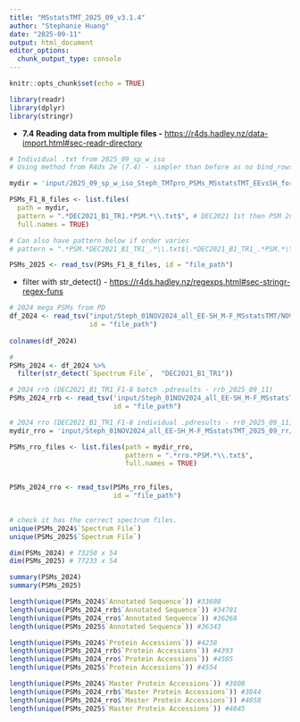 ```yaml
---
title: "MSstatsTMT_2025_09_v3.1.4"
author: "Stephanie Huang"
date: "2025-09-11"
output: html_document
editor_options: 
  chunk_output_type: console
---
```


```r
knitr::opts_chunk$set(echo = TRUE)
```

```r
library(readr)
library(dplyr)
library(stringr)
```

-   **7.4 Reading data from multiple files -** <https://r4ds.hadley.nz/data-import.html#sec-readr-directory>

```r
# Individual .txt from 2025_09_sp_w_iso
# Using method from R4ds 2e (7.4) - simpler than before as no bind_rows is required.

mydir = 'input/2025_09_sp_w_iso_Steph_TMTpro_PSMs_MSstatsTMT_EEvsSH_for_PhD/txt_exports/'

PSMs_F1_8_files <- list.files(
  path = mydir, 
  pattern = ".*DEC2021_B1_TR1.*PSM.*\\.txt$", # DEC2021 1st then PSM 2nd & end .txt
  full.names = TRUE)

# Can also have pattern below if order varies
# pattern = ".*PSM.*DEC2021_B1_TR1_.*\\.txt$|.*DEC2021_B1_TR1_.*PSM.*\\.txt$",

PSMs_2025 <- read_tsv(PSMs_F1_8_files, id = "file_path")
```

-   filter with str_detect() - <https://r4ds.hadley.nz/regexps.html#sec-stringr-regex-funs>

```r
# 2024 mega PSMs from PD
df_2024 <- read_tsv("input/Steph_01NOV2024_all_EE-SH_M-F_MSstatsTMT/NOV2024_PSMs__Steph_TMTpro-16plex_all.txt",
                    id = "file_path")
  
colnames(df_2024)

# 
PSMs_2024 <- df_2024 %>%
  filter(str_detect(`Spectrum File`,  "DEC2021_B1_TR1"))
```

```r
# 2024 rrb (DEC2021_B1_TR1_F1-8 batch .pdresults - rrb_2025_09_11)
PSMs_2024_rrb <- read_tsv('input/Steph_01NOV2024_all_EE-SH_M-F_MSstatsTMT_2025_09_rr/txt_exports/Steph_TMTpro-16plex_DEC2021_B1_TR1_HpHF_F1-8_rrb_2025_09_11_PSMs.txt',
                          id = "file_path")
```

```r
# 2024 rro (DEC2021_B1_TR1_F1-8 individual .pdresults - rr0_2025_09_11)
mydir_rro = 'input/Steph_01NOV2024_all_EE-SH_M-F_MSstatsTMT_2025_09_rr/txt_exports/'

PSMs_rro_files <- list.files(path = mydir_rro,
                             pattern = ".*rro.*PSM.*\\.txt$",
                             full.names = TRUE)


PSMs_2024_rro <- read_tsv(PSMs_rro_files,
                          id = "file_path")
  

```

```r
# check it has the correct spectrum files.
unique(PSMs_2024$`Spectrum File`)
unique(PSMs_2025$`Spectrum File`)

dim(PSMs_2024) # 73250 x 54
dim(PSMs_2025) # 77233 x 54
```

```r
summary(PSMs_2024)
summary(PSMs_2025)
```

```r
length(unique(PSMs_2024$`Annotated Sequence`)) #33688
length(unique(PSMs_2024_rrb$`Annotated Sequence`)) #34781
length(unique(PSMs_2024_rro$`Annotated Sequence`)) #36268
length(unique(PSMs_2025$`Annotated Sequence`)) #36343

length(unique(PSMs_2024$`Protein Accessions`)) #4238
length(unique(PSMs_2024_rrb$`Protein Accessions`)) #4393
length(unique(PSMs_2024_rro$`Protein Accessions`)) #4565
length(unique(PSMs_2025$`Protein Accessions`)) #4554

length(unique(PSMs_2024$`Master Protein Accessions`)) #3808
length(unique(PSMs_2024_rrb$`Master Protein Accessions`)) #3844
length(unique(PSMs_2024_rro$`Master Protein Accessions`)) #4058
length(unique(PSMs_2025$`Master Protein Accessions`)) #4045
```
